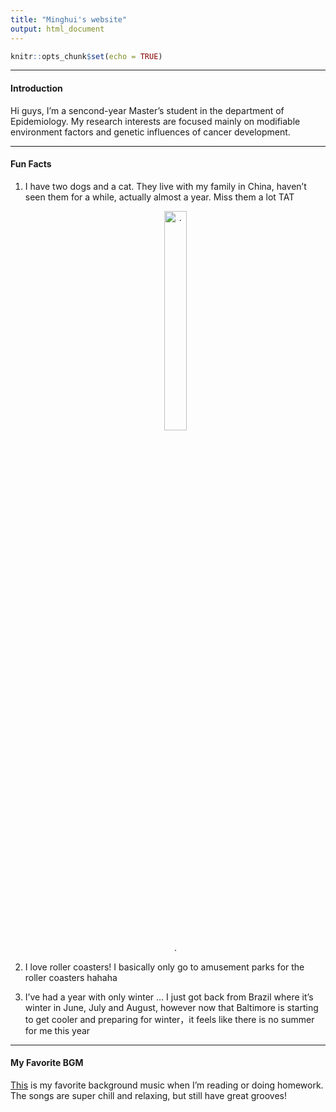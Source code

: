 ```yaml
---
title: "Minghui's website"
output: html_document
---
```


```r
knitr::opts_chunk$set(echo = TRUE)
```

----- 

#### Introduction
Hi guys, I'm a sencond-year Master's student in the department of Epidemiology. My research interests are focused mainly on modifiable environment factors and genetic influences of cancer development. 

-----

#### Fun Facts
1. I have two dogs and a cat. They live with my family in China, haven't seen them for a while, actually almost a year. Miss them a lot TAT
<center>
![.](WechatIMG1.jpeg){width=30%}
</center>

2. I love roller coasters! I basically only go to amusement parks for the roller coasters hahaha

3. I’ve had a year with only winter … I just got back from Brazil where it’s winter in June, July and August, however now that Baltimore is starting to get cooler and preparing for winter，it feels like there is no summer for me this year


----
#### My Favorite BGM

[This](https://www.youtube.com/c/Chillhopdotcom) is my favorite background music when I'm reading or doing homework. The songs are super chill and relaxing, but still have great grooves!

